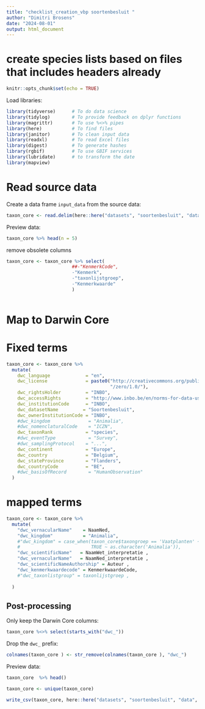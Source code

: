 ```yaml
---
title: "checklist_creation_vbp soortenbesluit "
author: "Dimitri Brosens"
date: "2024-08-01"
output: html_document
---
```


# create species lists based on files that includes headers already

```r
knitr::opts_chunk$set(echo = TRUE)
```

Load libraries:

```r
library(tidyverse)      # To do data science
library(tidylog)        # To provide feedback on dplyr functions
library(magrittr)       # To use %<>% pipes
library(here)           # To find files
library(janitor)        # To clean input data
library(readxl)         # To read Excel files
library(digest)         # To generate hashes
library(rgbif)          # To use GBIF services
library(lubridate)      # to transform the date
library(mapview)
```

# Read source data

Create a data frame `input_data` from the source data:

```r
taxon_core <- read.delim(here::here("datasets", "soortenbesluit", "data", "raw", "soortenbesluit.csv"), sep = ";")
```


Preview data:

```r
taxon_core %>% head(n = 5)
```


remove obsolete columns

```r
taxon_core <- taxon_core %>% select(
                        ##-"KenmerkCode",
                        -"Kenmerk",
                        -"taxonlijstgroep",
                        -"Kenmerkwaarde"
                        )
 
```
# Map to Darwin Core

# Fixed terms

```r
taxon_core <- taxon_core %>%
  mutate(
    dwc_language             = "en",
    dwc_license              = paste0("http://creativecommons.org/publicdomain",
                                      "/zero/1.0/"),
    dwc_rightsHolder         = "INBO",
    dwc_accessRights         = "http://www.inbo.be/en/norms-for-data-use",
    dwc_institutionCode      = "INBO",
    dwc_datasetName         = "Soortenbesluit",
    dwc_ownerInstitutionCode = "INBO",
    #dwc_kingdom              = "Animalia",
    #dwc_nomenclaturalCode    = "ICZN",
    dwc_taxonRank            = "species",
    #dwc_eventType            = "Survey",
    #dwc_samplingProtocol    = "...",
    dwc_continent            = "Europe",
    dwc_country              = "Belgium",
    dwc_stateProvince        = "Flanders",
    dwc_countryCode          = "BE",
    #dwc_basisOfRecord        = "HumanObservation"
  )
```

# mapped terms

```r
taxon_core <- taxon_core %>%
  mutate(
    "dwc_vernacularName"    = NaamNed,
    "dwc_kingdom"           = "Animalia",
    #"dwc_kingdom" = case_when(taxon_core$taxongroep == 'Vaatplanten' ~ "Plantae",
    #                          TRUE ~ as.character('Animalia')),
    "dwc_scientificName"   = NaamWet_interpretatie ,
    "dwc_vernacularName"   = NaamNed_interpretatie ,
    "dwc_scientificNameAuthorship" = Auteur ,
    "dwc_kenmerkwaardecode" = KenmerkwaardeCode,
    #"dwc_taxonlistgroup" = taxonlijstgroep ,
    
  )
```

## Post-processing

Only keep the Darwin Core columns:

```r
taxon_core %<>% select(starts_with("dwc_"))
```

Drop the `dwc_` prefix:

```r
colnames(taxon_core ) <- str_remove(colnames(taxon_core ), "dwc_")
```

Preview data:

```r
taxon_core  %>% head()
```




```r
taxon_core <- unique(taxon_core)
```





```r
write_csv(taxon_core, here::here("datasets", "soortenbesluit", "data", "processed", "vbp_soortenbesluit.csv"), na = "")
```

